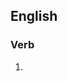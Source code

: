 ==English==

===Verb===
{{head|en|verb form}}

# {{present participle of|en|interculturalize|nocat=1}}
